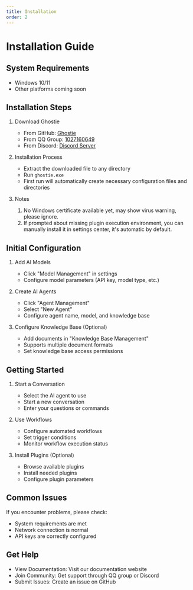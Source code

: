 ```yaml
---
title: Installation
order: 2
---
```


# Installation Guide

## System Requirements

- Windows 10/11
- Other platforms coming soon

## Installation Steps

1. Download Ghostie

   - From GitHub: [Ghostie](https://github.com/wangenius/ghostie/releases)
   - From QQ Group: [1027160649](https://qm.qq.com/q/FdFbIt1pT2)
   - From Discord: [Discord Server](https://discord.gg/wh6ATs6t)

2. Installation Process

   - Extract the downloaded file to any directory
   - Run `ghostie.exe`
   - First run will automatically create necessary configuration files and directories

3. Notes
   1. No Windows certificate available yet, may show virus warning, please ignore.
   2. If prompted about missing plugin execution environment, you can manually install it in settings center, it's automatic by default.

## Initial Configuration

1. Add AI Models

   - Click "Model Management" in settings
   - Configure model parameters (API key, model type, etc.)

2. Create AI Agents

   - Click "Agent Management"
   - Select "New Agent"
   - Configure agent name, model, and knowledge base

3. Configure Knowledge Base (Optional)
   - Add documents in "Knowledge Base Management"
   - Supports multiple document formats
   - Set knowledge base access permissions

## Getting Started

1. Start a Conversation

   - Select the AI agent to use
   - Start a new conversation
   - Enter your questions or commands

2. Use Workflows

   - Configure automated workflows
   - Set trigger conditions
   - Monitor workflow execution status

3. Install Plugins (Optional)
   - Browse available plugins
   - Install needed plugins
   - Configure plugin parameters

## Common Issues

If you encounter problems, please check:

- System requirements are met
- Network connection is normal
- API keys are correctly configured

## Get Help

- View Documentation: Visit our documentation website
- Join Community: Get support through QQ group or Discord
- Submit Issues: Create an issue on GitHub
